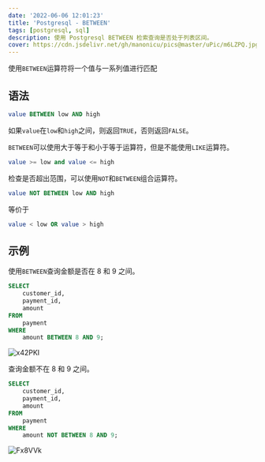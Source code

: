 ```yaml
---
date: '2022-06-06 12:01:23'
title: 'Postgresql - BETWEEN'
tags: [postgresql, sql]
description: 使用 Postgresql BETWEEN 检索查询是否处于列表区间。
cover: https://cdn.jsdelivr.net/gh/manonicu/pics@master/uPic/m6LZPQ.jpg
---
```


使用`BETWEEN`运算符将一个值与一系列值进行匹配

## 语法

```sql
value BETWEEN low AND high
```

如果`value`在`low`和`high`之间，则返回`TRUE`，否则返回`FALSE`。

`BETWEEN`可以使用大于等于和小于等于运算符，但是不能使用`LIKE`运算符。

```sql
value >= low and value <= high
```

检查是否超出范围，可以使用`NOT`和`BETWEEN`组合运算符。

```sql
value NOT BETWEEN low AND high
```

等价于

```sql
value < low OR value > high
```

## 示例

使用`BETWEEN`查询金额是否在 8 和 9 之间。

```sql
SELECT
	customer_id,
	payment_id,
	amount
FROM
	payment
WHERE
	amount BETWEEN 8 AND 9;
```

![x42PKI](https://cdn.jsdelivr.net/gh/manonicu/pics@master/uPic/x42PKI.jpg)

查询金额不在 8 和 9 之间。

```sql
SELECT
	customer_id,
	payment_id,
	amount
FROM
	payment
WHERE
	amount NOT BETWEEN 8 AND 9;
```

![Fx8VVk](https://cdn.jsdelivr.net/gh/manonicu/pics@master/uPic/Fx8VVk.jpg)

